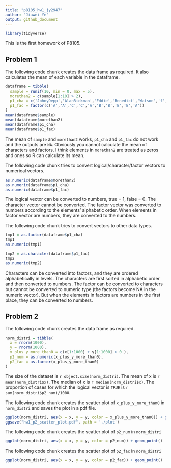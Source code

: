```yaml
---
title: "p8105_hw1_jy2947"
author: "Jiawei Ye"
output: github_document
---
```


```r
library(tidyverse)
```


This is the first homework of P8105.

## Problem 1

The following code chunk creates the data frame as required. It also calculates the mean of each variable in the dataframe.  
```r
dataframe = tibble(
  sample = runif(10, min = 0, max = 5),
  morethan2 = c(sample[1:10] > 2),
  p1_cha = c('JohnyDepp','AlanRickman','Eddie','Benedict','Watson','f','g','h','i','SeverusSnape'),
  p1_fac = factor(c('A','A','C','C','A','B','B','E','E','A'))
)
mean(dataframe$sample)
mean(dataframe$morethan2)
mean(dataframe$p1_cha)
mean(dataframe$p1_fac)
```
The mean of `sample` and `morethan2` works, `p1_cha` and `p1_fac` do not work and the outputs are `NA`. Obviously you cannot calculate the mean of characters and factors. I think elements in `morethan2` are treated as zeros and ones so R can calculate its mean.  

The following code chunk tries to convert logical/character/factor vectors to numerical vectors.
```r
as.numeric(dataframe$morethan2)
as.numeric(dataframe$p1_cha)
as.numeric(dataframe$p1_fac)
```
The logical vector can be converted to numbers, true = 1, false = 0. The character vector cannot be converted. The factor vector was converted to numbers according to the elements' alphabetic order. When elements in factor vector are numbers, they are converted to the numbers.  

The following code chunk tries to convert vectors to other data types. 
```r
tmp1 = as.factor(dataframe$p1_cha)
tmp1
as.numeric(tmp1)

tmp2 = as.character(dataframe$p1_fac)
tmp2
as.numeric(tmp2)
```
Characters can be converted into factors, and they are ordered alphabetically in levels. The characters are first sorted in alphabetic order and then converted to numbers. The factor can be converted to characters but cannot be converted to numeric type (the factors become NA in the numeric vector). But when the elements in factors are numbers in the first place, they can be converted to numbers. 

## Problem 2

The following code chunk creates the data frame as required.
```r
norm_distri = tibble(
  x = rnorm(1000),
  y = rnorm(1000),
  x_plus_y_more_than0 = c(x[1:1000] + y[1:1000] > 0 ),
  p2_num = as.numeric(x_plus_y_more_than0),
  p2_fac = as.factor(x_plus_y_more_than0)
)
```
The size of the dataset is `r object.size(norm_distri)`. The mean of x is `r mean(norm_distri$x) `. The median of x is `r median(norm_distri$x)`. The proportion of cases for which the logical vector is `TRUE` is `r sum(norm_distri$p2_num)/1000`.  

The following code chunk creates the scatter plot of `x_plus_y_more_than0` in `norm_distri` and saves the plot in a pdf file.
```r
ggplot(norm_distri, aes(x = x, y = y, color = x_plus_y_more_than0)) + geom_point()
ggsave("hw1_p2_scatter_plot.pdf", path = './plot')
```

The following code chunk creates the scatter plot of `p2_num` in `norm_distri`
```r
ggplot(norm_distri, aes(x = x, y = y, color = p2_num)) + geom_point()
```

The following code chunk creates the scatter plot of `p2_fac` in `norm_distri`
```r
ggplot(norm_distri, aes(x = x, y = y, color = p2_fac)) + geom_point()
```